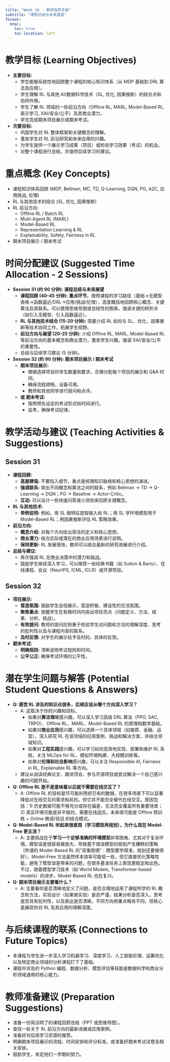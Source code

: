 ```yaml
---
title: "Week 16 - 教师指导手册"
subtitle: "课程总结与未来展望"
format:
  html:
    toc: true
    toc-location: left
---
```


# 教学目标 (Learning Objectives)

*   **主要目标:**
    *   学生能够系统性地回顾整个课程的核心知识体系（从 MDP 基础到 DRL 算法及应用）。
    *   学生理解 RL 与其他 AI/数据科学技术（SL, 优化, 因果推断）的结合点和协同作用。
    *   学生了解 RL 领域的一些前沿方向（Offline RL, MARL, Model-Based RL, 表示学习, XAI/安全/公平）及其商业潜力。
    *   学生完成期末项目展示或期末考试。
*   **次要目标:**
    *   巩固学生对 RL 整体框架和关键概念的理解。
    *   激发学生对 RL 前沿研究和未来应用的兴趣。
    *   为学生提供一个展示学习成果（项目）或检验学习效果（考试）的机会。
    *   对整个课程进行总结，并提供后续学习的建议。

# 重点概念 (Key Concepts)

*   课程知识体系回顾 (MDP, Bellman, MC, TD, Q-Learning, DQN, PG, A2C, 应用挑战, 伦理)
*   RL 与其他技术的结合 (SL, 优化, 因果推断)
*   RL 前沿方向:
    *   Offline RL / Batch RL
    *   Multi-Agent RL (MARL)
    *   Model-Based RL
    *   Representation Learning & RL
    *   Explainability, Safety, Fairness in RL
*   期末项目展示 / 期末考试

# 时间分配建议 (Suggested Time Allocation - 2 Sessions)

*   **Session 31 (约 90 分钟): 课程总结与未来展望**
    *   **课程回顾 (40-45 分钟):** **重点环节**。按照课程的学习路径（基础->无模型表格->函数逼近/DRL->应用/挑战/伦理），高度概括地回顾核心概念、关键算法及其联系。可以使用思维导图或总结性的图表。强调关键的转折点（如引入无模型、引入函数逼近）。
    *   **RL 与其他技术结合 (15-20 分钟):** 简要介绍 RL 如何与 SL、优化、因果推断等技术协同工作，拓展学生视野。
    *   **前沿方向与展望 (20-25 分钟):** 介绍 Offline RL, MARL, Model-Based RL 等前沿方向的基本概念和商业潜力，激发学生兴趣。强调 XAI/安全/公平的重要性。
    *   总结与后续学习建议 (5 分钟)。
*   **Session 32 (约 90 分钟): 期末项目展示 / 期末考试**
    *   **期末项目展示:**
        *   根据选择项目的学生数量和要求，合理分配每个项目的展示和 Q&A 时间。
        *   确保流程顺畅，设备可用。
        *   教师和其他同学进行提问和点评。
    *   **或 期末考试:**
        *   按照预先设定的考试形式和时间进行。
        *   监考，确保考试纪律。

# 教学活动与建议 (Teaching Activities & Suggestions)

## Session 31

*   **课程回顾:**
    *   **高屋建瓴:** 不要陷入细节，重点是梳理知识脉络和核心思想的演进。
    *   **强调联系:** 突出不同概念和算法之间的联系，例如 Bellman -> TD -> Q-Learning -> DQN；PG -> Baseline -> Actor-Critic。
    *   **互动:** 可以设计一些快速问答或小测验来回顾关键概念。
*   **RL 与其他技术:**
    *   **举例说明:** 例如，用 SL 做特征提取输入给 RL；用 SL 学环境模型用于 Model-Based RL；用因果推断评估 RL 策略效果。
*   **前沿方向:**
    *   **概念介绍:** 对每个方向给出简洁的定义和核心思想。
    *   **商业潜力:** 结合实际或潜在的商业应用场景进行说明。
    *   **保持更新:** RL 发展很快，教师可以结合最新的研究进展进行介绍。
*   **总结与建议:**
    *   再次强调 RL 在商业决策中的潜力和挑战。
    *   鼓励学生继续深入学习，可以推荐一些经典书籍（如 Sutton & Barto）、在线课程、会议（NeurIPS, ICML, ICLR）或开源项目。

## Session 32

*   **项目展示:**
    *   **营造氛围:** 鼓励学生自信展示，营造积极、建设性的交流氛围。
    *   **聚焦重点:** 提醒学生在有限时间内突出项目亮点（问题定义、方法、结果、分析、挑战）。
    *   **有效提问:** 教师的提问应侧重于检验学生对问题和方法的理解深度、思考的批判性以及与课程内容的联系。
    *   **及时反馈:** 对学生的展示给予及时的、具体的反馈。
*   **期末考试:**
    *   **明确规则:** 清晰说明考试规则和时间。
    *   **公平公正:** 确保考试环境的公平性。

# 潜在学生问题与解答 (Potential Student Questions & Answers)

*   **Q: 感觉 RL 涉及的知识点很多，后续应该从哪个方向深入学习？**
    *   A: 这取决于你的兴趣和目标。
        *   如果对**算法理论**感兴趣，可以深入学习高级 DRL 算法（PPO, SAC, TRPO）、Offline RL、MARL、Model-Based RL 的原理和数学基础。
        *   如果对**商业应用**感兴趣，可以选择一个具体领域（如推荐、金融、运营），深入研究 RL 在该领域的应用案例、挑战和解决方案，并结合领域知识。
        *   如果对**工程实践**感兴趣，可以学习如何高效地实现、部署和维护 RL 系统，关注 MLOps for RL、模拟环境构建、大规模训练等。
        *   如果对**伦理和社会影响**感兴趣，可以关注 Responsible AI, Fairness in RL, Explainable RL 等方向。
    *   建议从阅读经典论文、跟进顶会、参与开源项目或尝试解决一个自己感兴趣的问题开始。
*   **Q: Offline RL 是不是意味着以后就不需要在线交互了？**
    *   A: Offline RL 的目标是尽可能利用好已有的数据，在很多场景下可以显著降低对在线交互的需求和风险。但它并不能完全替代在线交互。原因包括：1) 历史数据可能不够充分或存在偏差，无法完全覆盖所有重要场景；2) 真实环境可能是非平稳的，需要在线适应。未来很可能是 Offline 预训练 + Online 微调/验证 的结合模式。
*   **Q: Model-Based RL 听起来很直观（学习模型再规划），为什么现在 Model-Free 更主流？**
    *   A: 主要挑战在于**学习一个足够准确的环境模型**非常困难，尤其对于复杂环境。模型误差很容易被放大，导致基于错误模型的规划产生糟糕的策略（所谓的 Model-Based RL 的“双重困境”：模型要学得准，规划还要做得好）。Model-Free 方法虽然样本效率可能低一些，但它直接优化策略性能，避免了模型误差带来的问题，在很多基准任务上表现更稳定和出色。不过，随着模型学习技术（如 World Models, Transformer-based models）的进步，Model-Based RL 也在复兴。
*   **Q: 期末项目展示主要看什么？**
    *   A: 主要看你是否清晰地定义了问题，是否合理地运用了课程所学的 RL 概念和方法，实验设计（如果做实验）是否严谨，结果分析是否深入，思考是否具有批判性，以及表达是否清晰。不同方向侧重点略有不同，但核心是展现你对 RL 及其应用的理解深度。

# 与后续课程的联系 (Connections to Future Topics)

*   本课程为学生进一步深入学习机器学习、深度学习、人工智能伦理、运筹优化以及特定商业领域的分析课程打下了基础。
*   课程中涉及的 Python 编程、数据分析、模型评估等技能是数据科学和商业分析领域通用的核心能力。

# 教师准备建议 (Preparation Suggestions)

*   准备一份简洁明了的课程回顾总结（PPT 或思维导图）。
*   查找一些关于 RL 前沿方向的最新进展或应用案例。
*   准备好对后续学习资源的推荐。
*   明确期末项目展示的流程、时间安排和评分标准，或准备好期末考试试卷及相关安排。
*   鼓励学生，肯定他们一学期的努力。
